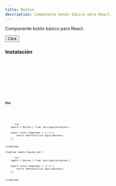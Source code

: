 ```yaml
---
title: Button
description: Componente botón básico para React.
---
```



Componente botón básico para React.

<ComponentPreview height='200px'>
	<Button client:only='react'>Click</Button>
</ComponentPreview>

### Instalación

<Tabs syncKey='pkg'>
	<TabItem label='pnpm'>
		<Code code={'pnpm install @irrigacion/button'} lang='sh' />
	</TabItem>
	<TabItem label='npm'>
		<Code code={'npm install @irrigacion/button'} lang='sh' />
	</TabItem>
	<TabItem label='yarn'>
		<Code code={'yarn add @irrigacion/button'} lang='sh' />
	</TabItem>
</Tabs>

### Uso

<Tabs syncKey='usage'>
    <TabItem label='TypeScript'>

        ```tsx
        import { Button } from '@irrigacion/button';

        export const Component = () => {
            return <Button>Click aquí</Button>;
        };
        ```

    </TabItem>

    <TabItem label='JavaScript'>

        ```jsx
        import { Button } from '@irrigacion/button';

        export const Component = () => {
            return <Button>Click aquí</Button>;
        };
        ```

    </TabItem>

</Tabs>
